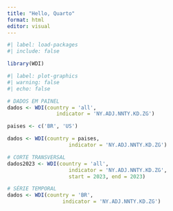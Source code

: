 ---
title: "Hello, Quarto"
format: html
editor: visual
---

```{r}
#| label: load-packages
#| include: false

library(WDI)
```

```{r}
#| label: plot-graphics
#| warning: false
#| echo: false

# DADOS EM PAINEL
dados <- WDI(country = 'all',
                indicator = 'NY.ADJ.NNTY.KD.ZG')

paises <- c('BR', 'US')

dados <- WDI(country = paises,
                    indicator = 'NY.ADJ.NNTY.KD.ZG')

# CORTE TRANSVERSAL
dados2023 <- WDI(country = 'all',
                    indicator = 'NY.ADJ.NNTY.KD.ZG',
                    start = 2023, end = 2023)

# SÉRIE TEMPORAL
dados <- WDI(country = 'BR',
                  indicator = 'NY.ADJ.NNTY.KD.ZG')
```
